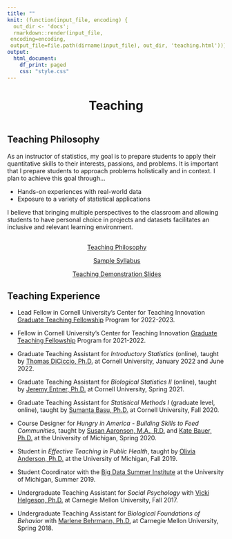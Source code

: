 ```yaml
---
title: ""
knit: (function(input_file, encoding) {
  out_dir <- 'docs';
  rmarkdown::render(input_file,
 encoding=encoding,
 output_file=file.path(dirname(input_file), out_dir, 'teaching.html'))})
output:
  html_document:
    df_print: paged
    css: "style.css"
---
```


<center> <h1>Teaching</h1> </center>

</div>
<div style="margin-bottom:20px;">
</div>

<p style="text-align: center;">
<span style="text-align: center; display: inline-block; color: red" class="fa fa-4x fa-chalkboard-teacher" aria-hidden="true"></span>
<span class="my-text"></span>
</p>

</div>
<div style="margin-bottom:20px;">
</div>


## Teaching Philosophy
As an instructor of statistics, my goal is to prepare students to apply their quantitative skills to their interests, passions, and problems. It is important that I prepare students to approach problems holistically and in context. I plan to achieve this goal through... 

- Hands-on experiences with real-world data   
- Exposure to a variety of statistical applications   

I believe that bringing multiple perspectives to the classroom and allowing students to have personal choice in projects and datasets facilitates an inclusive and relevant learning environment.   
    
</div>
<div style="margin-bottom:30px;">
</div>

<p style="text-align: center;">
<span style="text-align: center; display: inline-block;" class="fa fa-2x fa-pencil" aria-hidden="true"></span>
<span class="my-text">[Teaching Philosophy](https://raw.github.com/kimhochstedler/documents/master/teaching_philosophy.pdf)</span>
</p>

<p style="text-align: center;">
<span style="text-align: center; display: inline-block;" class="fa fa-2x fa-file-text" aria-hidden="true"></span>
<span class="my-text">[Sample Syllabus](https://raw.github.com/kimhochstedler/documents/master/sample_syllabus.pdf)</span>
</p>

<p style="text-align: center;">
<span style="text-align: center; display: inline-block;" class="fa fa-2x fa-bar-chart" aria-hidden="true"></span>
<span class="my-text">[Teaching Demonstration Slides](https://raw.github.com/kimhochstedler/documents/master/teaching_demo_slides.pptx)</span>
</p>

</div>
<div style="margin-bottom:30px;">
</div>


## Teaching Experience

- Lead Fellow in Cornell University's Center for Teaching Innovation [Graduate Teaching Fellowship](https://teaching.cornell.edu/cti-graduate-teaching-fellowship) Program for 2022-2023.

- Fellow in Cornell University's Center for Teaching Innovation [Graduate Teaching Fellowship](https://teaching.cornell.edu/cti-graduate-teaching-fellowship) Program for 2021-2022.

- Graduate Teaching Assistant for *Introductory Statistics* (online), taught by [Thomas DiCiccio, Ph.D.](https://www.ilr.cornell.edu/people/thomas-diciccio) at Cornell University, January 2022 and June 2022.

- Graduate Teaching Assistant for *Biological Statistics II* (online), taught by [Jeremy Entner, Ph.D.](https://stat.cornell.edu/people/faculty/jeremy-entner) at Cornell University, Spring 2021.

- Graduate Teaching Assistant for *Statistical Methods I* (graduate level, online), taught by [Sumanta Basu, Ph.D.](http://faculty.bscb.cornell.edu/~basu/) at Cornell University, Fall 2020.

- Course Designer for *Hungry in America - Building Skills to Feed Communities*, taught by [Susan Aaronson, M.A., R.D.](https://sph.umich.edu/faculty-profiles/aaronson-susan.html) and [Kate Bauer, Ph.D.](https://sph.umich.edu/faculty-profiles/bauer-kate.html) at the University of Michigan, Spring 2020.    

- Student in *Effective Teaching in Public Health*, taught by [Olivia Anderson, Ph.D.](https://sph.umich.edu/faculty-profiles/anderson-olivia.html) at the University of Michigan, Fall 2019.

- Student Coordinator with the [Big Data Summer Institute](https://sph.umich.edu/bdsi/about/index.html) at the University of Michigan, Summer 2019.

- Undergraduate Teaching Assistant for *Social Psychology* with [Vicki Helgeson, Ph.D.](https://www.cmu.edu/dietrich/psychology/people/core-training-faculty/helgeson-vicki.html) at Carnegie Mellon University, Fall 2017. 

- Undergraduate Teaching Assistant for *Biological Foundations of Behavior* with [Marlene Behrmann, Ph.D.](https://www.cmu.edu/dietrich/psychology/people/core-training-faculty/behrmann-marlene.html) at Carnegie Mellon University, Spring 2018.